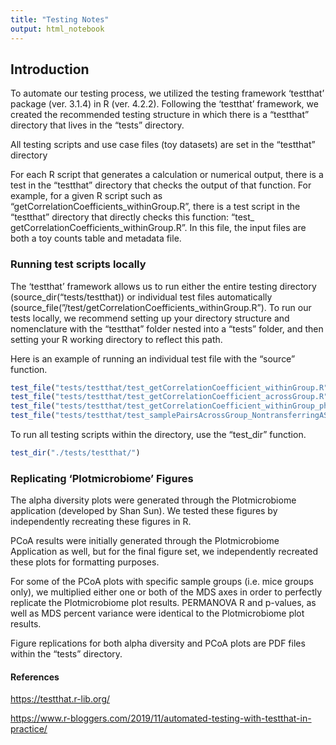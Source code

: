 ---
title: "Testing Notes"
output: html_notebook
---

## Introduction

To automate our testing process, we utilized the testing framework 'testthat' package (ver. 3.1.4) in R (ver. 4.2.2). Following the 'testthat' framework, we created the recommended testing structure in which there is a "testthat" directory that lives in the "tests" directory.

All testing scripts and use case files (toy datasets) are set in the "testthat" directory

For each R script that generates a calculation or numerical output, there is a test in the "testthat" directory that checks the output of that function. For example, for a given R script such as "getCorrelationCoefficients_withinGroup.R", there is a test script in the "testthat" directory that directly checks this function: "test\_ getCorrelationCoefficients_withinGroup.R". In this file, the input files are both a toy counts table and metadata file.

### Running test scripts locally

The 'testthat' framework allows us to run either the entire testing directory (source_dir("tests/testthat)) or individual test files automatically (source_file("/test/getCorrelationCoefficients_withinGroup.R"). To run our tests locally, we recommend setting up your directory structure and nomenclature with the "testthat" folder nested into a "tests" folder, and then setting your R working directory to reflect this path.

Here is an example of running an individual test file with the "source" function.

```{r}
test_file("tests/testthat/test_getCorrelationCoefficient_withinGroup.R")
test_file("tests/testthat/test_getCorrelationCoefficient_acrossGroup.R")
test_file("tests/testthat/test_getCorrelationCoefficient_withinGroup_phylumLevel_byGroup.R")
test_file("tests/testthat/test_samplePairsAcrossGroup_NontransferringASVS_returnVectorsOnly.R")

```

To run all testing scripts within the directory, use the "test_dir" function.

```{r}
test_dir("./tests/testthat/")
```

### Replicating 'Plotmicrobiome' Figures

The alpha diversity plots were generated through the Plotmicrobiome application (developed by Shan Sun). We tested these figures by independently recreating these figures in R.

PCoA results were initially generated through the Plotmicrobiome Application as well, but for the final figure set, we independently recreated these plots for formatting purposes.

For some of the PCoA plots with specific sample groups (i.e. mice groups only), we multiplied either one or both of the MDS axes in order to perfectly replicate the Plotmicrobiome plot results. PERMANOVA R and p-values, as well as MDS percent variance were identical to the Plotmicrobiome plot results.

Figure replications for both alpha diversity and PCoA plots are PDF files within the "tests" directory.  



#### References

<https://testthat.r-lib.org/>

<https://www.r-bloggers.com/2019/11/automated-testing-with-testthat-in-practice/>
